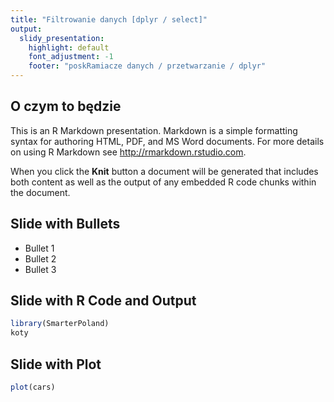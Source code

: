 ```yaml
---
title: "Filtrowanie danych [dplyr / select]"
output:
  slidy_presentation:
    highlight: default
    font_adjustment: -1
    footer: "poskRamiacze danych / przetwarzanie / dplyr"
---
```


## O czym to będzie

This is an R Markdown presentation. Markdown is a simple formatting syntax for authoring HTML, PDF, and MS Word documents. For more details on using R Markdown see <http://rmarkdown.rstudio.com>.

When you click the **Knit** button a document will be generated that includes both content as well as the output of any embedded R code chunks within the document.

## Slide with Bullets

- Bullet 1
- Bullet 2
- Bullet 3

## Slide with R Code and Output

```r
library(SmarterPoland)
koty
```

## Slide with Plot

```r
plot(cars)
```

